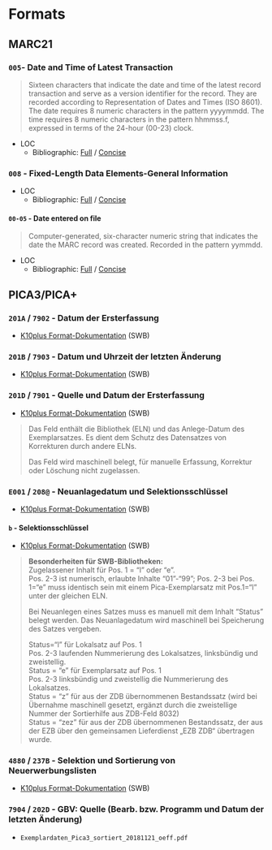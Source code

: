 # Formats

## MARC21

### `005`- Date and Time of Latest Transaction

> Sixteen characters that indicate the date and time of the latest record transaction and serve as a version identifier for the record. They are recorded according to Representation of Dates and Times (ISO 8601). The date requires 8 numeric characters in the pattern yyyymmdd. The time requires 8 numeric characters in the pattern hhmmss.f, expressed in terms of the 24-hour (00-23) clock.

- LOC
  - Bibliographic: [Full](https://www.loc.gov/marc/bibliographic/bd005.html) / [Concise](https://www.loc.gov/marc/bibliographic/concise/bd005.html)

### `008` - Fixed-Length Data Elements-General Information

- LOC
  - Bibliographic: [Full](https://www.loc.gov/marc/bibliographic/bd008.html) / [Concise](https://www.loc.gov/marc/bibliographic/concise/bd008.html)

#### `00-05` - Date entered on file

> Computer-generated, six-character numeric string that indicates the date the MARC record was created. Recorded in the pattern yymmdd.

- LOC
  - Bibliographic: [Full](https://www.loc.gov/marc/bibliographic/bd008a.html) / [Concise](https://www.loc.gov/marc/bibliographic/concise/bd008a.html)

## PICA3/PICA+

### `201A` / `7902` - Datum der Ersterfassung

- [K10plus Format-Dokumentation](https://swbtools.bsz-bw.de/cgi-bin/k10plushelp.pl?cmd=kat&val=7902&katalog=Standard) (SWB)

### `201B` / `7903` - Datum und Uhrzeit der letzten Änderung

- [K10plus Format-Dokumentation](https://swbtools.bsz-bw.de/cgi-bin/k10plushelp.pl?cmd=kat&val=7903&katalog=Standard) (SWB)

### `201D` / `7901` - Quelle und Datum der Ersterfassung

- [K10plus Format-Dokumentation](https://swbtools.bsz-bw.de/cgi-bin/k10plushelp.pl?cmd=kat&val=7901&katalog=Standard) (SWB)

> Das Feld enthält die Bibliothek (ELN) und das Anlege-Datum des Exemplarsatzes. Es dient dem Schutz des Datensatzes von Korrekturen durch andere ELNs.
>
> Das Feld wird maschinell belegt, für manuelle Erfassung, Korrektur oder Löschung nicht zugelassen.

### `E001` / `208@` - Neuanlagedatum und Selektionsschlüssel

- [K10plus Format-Dokumentation](https://swbtools.bsz-bw.de/cgi-bin/k10plushelp.pl?cmd=kat&val=E001&katalog=Standard) (SWB)

#### `b` - Selektionsschlüssel

- [K10plus Format-Dokumentation](https://swbtools.bsz-bw.de/cgi-bin/k10plushelp.pl?cmd=kat&val=E001&katalog=Standard#_:_) (SWB)

> **Besonderheiten für SWB-Bibliotheken:**  
> Zugelassener Inhalt für Pos. 1 = "l" oder "e".  
> Pos. 2-3 ist numerisch, erlaubte Inhalte "01"-"99"; Pos. 2-3 bei Pos. 1="e" muss identisch sein mit einem Pica-Exemplarsatz mit Pos.1="l" unter der gleichen ELN.
>
> Bei Neuanlegen eines Satzes muss es manuell mit dem Inhalt "Status" belegt werden. Das Neuanlagedatum wird maschinell bei Speicherung des Satzes vergeben.
>
> Status="l" für Lokalsatz auf Pos. 1  
> Pos. 2-3 laufenden Nummerierung des Lokalsatzes, linksbündig und zweistellig.  
> Status = "e" für Exemplarsatz auf Pos. 1  
> Pos. 2-3 linksbündig und zweistellig die Nummerierung des Lokalsatzes.  
> Status = "z" für aus der ZDB übernommenen Bestandssatz (wird bei Übernahme maschinell gesetzt, ergänzt durch die zweistellige Nummer der Sortierhilfe aus ZDB-Feld 8032)  
> Status = "zez" für aus der ZDB übernommenen Bestandssatz, der aus der EZB über den gemeinsamen Lieferdienst „EZB ZDB“ übertragen wurde.  

### `4880` / `237B` - Selektion und Sortierung von Neuerwerbungslisten

- [K10plus Format-Dokumentation](https://swbtools.bsz-bw.de/cgi-bin/k10plushelp.pl?cmd=kat&val=4880&katalog=Standard) (SWB)

### `7904` / `202D` - GBV: Quelle (Bearb. bzw. Programm und Datum der letzten Änderung)

- `Exemplardaten_Pica3_sortiert_20181121_oeff.pdf`
